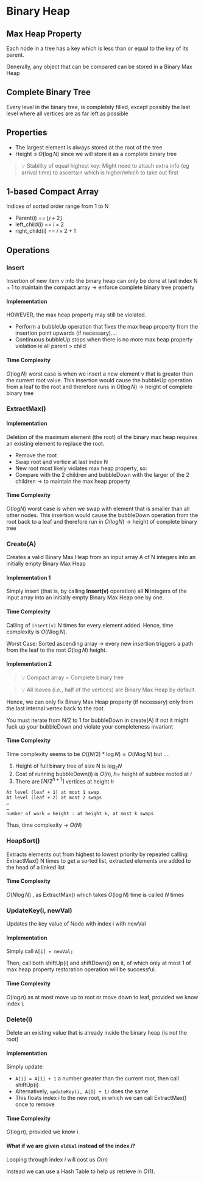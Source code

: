 # Binary Heap

## Max Heap Property

Each node in a tree has a key which is less than or equal to the key of its parent.

Generally, any object that can be compared can be stored in a Binary Max Heap

## Complete Binary Tree

Every level in the binary tree, is completely filled, except possibly the last level where all vertices are as far left as possible

## Properties

- The largest element is always stored at the root of the tree
- Height ≤ $O(\log N )$  since we will store it as a complete binary tree

> 💡 Stability of equal highest key: Might need to attach extra info (eg arrival time) to ascertain which is higher/which to take out first

## 1-based Compact Array

Indices of sorted order range from 1 to N

- Parent(i) == $\lfloor i \div 2 \rfloor$
- left_child(i) == $i \times 2$
- right_child(i) == $i \times 2 + 1$

## Operations

### Insert

Insertion of new item v into the binary heap can only be done at last index N + 1 to maintain the compact array → enforce complete binary tree property

#### Implementation

HOWEVER, the max heap property may still be violated.

- Perform a bubbleUp operation that fixes the max heap property from the insertion point upwards (if necessary)….
- Continuous bubbleUp stops when there is no more max heap property violation ie all parent > child

#### Time Complexity

$O(\log N)$ worst case is when we insert a new element v that is greater than the current root value. This insertion would cause the bubbleUp operation from a leaf to the root and therefore runs in  $O(\log N)$ → height of complete binary tree

### ExtractMax()

#### Implementation

Deletion of the maximum element (the root) of the binary max heap requires an existing element to replace the root.

- Remove the root
- Swap root and vertice at last index N
- New root most likely violates max heap property, so:
- Compare with the 2 children and bubbleDown with the larger of the 2 children → to maintain the max heap property

#### Time Complexity

$O(logN)$ worst case is when we swap with element that is smaller than all other nodes. This insertion would cause the bubbleDown operation from the root back to a leaf and therefore run in $O(logN)$ → height of complete binary tree

### Create(A)

Creates a valid Binary Max Heap from an input array A of N integers into an initially empty Binary Max Heap

#### Implementation 1

Simply insert (that is, by calling **Insert(v)** operation) all **N** integers of the input array into an initially empty Binary Max Heap one by one.

#### Time Complexity

Calling of `insert(v)` N times for every element added. Hence, time complexity is $O(N \log N)$.

Worst Case: Sorted ascending array → every new insertion triggers a path from the leaf to the root $O(\log N)$ height.

#### Implementation 2

> 💡 Compact array = Complete binary tree

> 💡 All leaves (i.e., half of the vertices) are Binary Max Heap by default.

Hence, we can only fix Binary Max Heap property (if necessary) only from the last internal vertex back to the root.

You must iterate from N/2 to 1 for bubbleDown in create(A) if not it might fuck up your bubbleDown and violate your completeness invariant

#### Time Complexity

Time complexity seems to be $O((N/2) * \log N) \approx O(N \log N)$ but ….

1. Height of full binary tree of size N is $\log_2 N$
2. Cost of running bubbleDown(i) is $O(h), h =$  height of subtree rooted at $i$
3. There are $\lceil N/2 ^ {h+1} \rceil$  vertices at height $h$

```
At level (leaf + 1) at most 1 swap
At level (leaf + 2) at most 2 swaps
…
…
number of work = height : at height k, at most k swaps
```

Thus, time complexity → $O(N)$

### HeapSort()

Extracts elements out from highest to lowest priority by repeated calling ExtractMax() N times to get a sorted list, extracted elements are added to the head of a linked list

#### Time Complexity

$O(N \log N)$ , as ExtractMax() which takes $O(\log N)$  time is called $N$  times

### UpdateKey(i, newVal)

Updates the key value of Node with index i with newVal

#### Implementation

Simply call `A[i] = newVal;`

Then, call both shiftUp(i) and shiftDown(i) on it, of which only at most 1 of max heap property restoration operation will be successful. 

#### Time Complexity

$O(\log n)$ as at most move up to root or move down to leaf, provided we know index i.

### Delete(i)

Delete an existing value that is already inside the binary heap (is not the root)

#### Implementation

Simply update:

- `A[i] = A[1] + 1` a number greater than the current root, then call shiftUp(i)
- Alternatively, `updateKey(i, A[1] + 1)` does the same
- This floats index i to the new root, in which we can call ExtractMax() once to remove

#### Time Complexity

$O(\log n)$, provided we know i.

#### What if we are given `oldVal` instead of the index *i*?

Looping through index *i* will cost us $O(n)$  

Instead we can use a Hash Table to help us retrieve in $O(1)$.